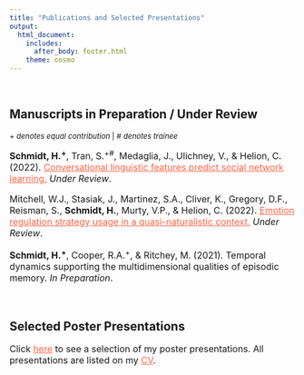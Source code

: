 ```yaml
---
title: "Publications and Selected Presentations"
output:
  html_document: 
    includes:
      after_body: footer.html
    theme: cosmo
---
```


<br>

## Manuscripts in Preparation / Under Review
<font size="2">
+ *denotes equal contribution* | # *denotes trainee*
</font>

<font size="3.5">
**Schmidt, H.^+^**, Tran, S.^+#^, Medaglia, J., Ulichney, V., & Helion, C. (2022). [Conversational linguistic features predict social network learning.](https://psyarxiv.com/fn4my/){target="_blank" style="color:Tomato"} *Under Review*. &nbsp; <a href="https://osf.io/8wqhb/" target="_blank" class="fas fa-code" style="color:Tomato"></a> &nbsp; <a href="https://github.com/hschmidt12/NLP-Social-Network-Learning" target="_blank" class="fab fa-github" style="color:Tomato"></a> 

Mitchell, W.J., Stasiak, J., Martinez, S.A., Cliver, K., Gregory, D.F., Reisman, S., **Schmidt, H.**, Murty, V.P., & Helion, C. (2022). [Emotion regulation strategy usage in a quasi-naturalistic context.](https://psyarxiv.com/23wtz/){target="_blank" style="color:Tomato"} *Under Review*. &nbsp; <a href="https://osf.io/j5sku/?view_only=" target="_blank" class="fas fa-code" style="color:Tomato"></a>

**Schmidt, H.^+^**, Cooper, R.A.^+^, & Ritchey, M. (2021). Temporal dynamics supporting the multidimensional qualities of episodic memory. *In Preparation*.


</font>
<br>

## Selected Poster Presentations 
<font size="3.5">

Click [here](selected-posters.html){target="_blank" style="color:Tomato"} to see a selection of my poster presentations. All presentations are listed on my [CV](files/SchmidtCV-Website.pdf){target="_blank" style="color:Tomato"}.

</font>

